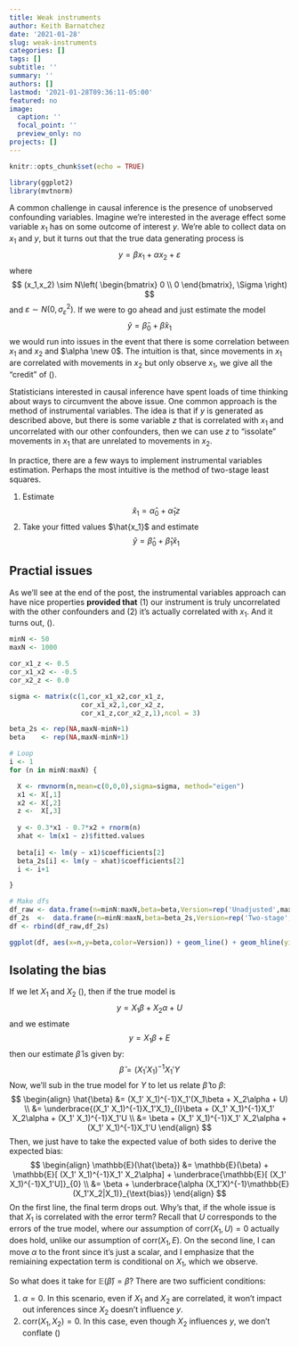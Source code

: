 ```yaml
---
title: Weak instruments
author: Keith Barnatchez
date: '2021-01-28'
slug: weak-instruments
categories: []
tags: []
subtitle: ''
summary: ''
authors: []
lastmod: '2021-01-28T09:36:11-05:00'
featured: no
image:
  caption: ''
  focal_point: ''
  preview_only: no
projects: []
---
```



```r
knitr::opts_chunk$set(echo = TRUE)

library(ggplot2)
library(mvtnorm)
```

A common challenge in causal inference is the presence of unobserved confounding variables. Imagine we're interested in the average effect some variable $x_1$ has on some outcome of interest $y$. We're able to collect data on $x_1$ and $y$, but it turns out that the true data generating process is
$$
y = \beta x_1 + \alpha x_2 + \varepsilon
$$
where
$$
(x_1,x_2) \sim N\left(
\begin{bmatrix}
0 \\ 0
\end{bmatrix},
\Sigma
\right)
$$
and $\varepsilon \sim N(0,\sigma^2_\varepsilon)$. If we were to go ahead and just estimate the model
$$
\hat{y} = \hat{\beta}_0 + \hat{\beta}x_1
$$
we would run into issues in the event that there is some correlation between $x_1$ and $x_2$ and $\alpha \new 0$. The intuition is that, since movements in $x_1$ are correlated with movements in $x_2$ but only observe $x_1$, we give all the "credit" of (). 

Statisticians interested in causal inference have spent loads of time thinking about ways to circumvent the above issue. One common approach is the method of instrumental variables. The idea is that if $y$ is generated as described above, but there is some variable $z$ that is correlated with $x_1$ and uncorrelated with our other confounders, then we can use $z$ to "issolate" movements in $x_1$ that are unrelated to movements in $x_2$. 

In practice, there are a few ways to implement instrumental variables estimation. Perhaps the most intuitive is the method of two-stage least squares. 

1. Estimate 
$$
\hat{x}_1 = \hat{\alpha}_0 + \hat{\alpha}_1  z
$$
2. Take your fitted values $\hat{x_1}$ and estimate
$$
\hat{y} = \hat{\beta}_0 + \hat{\beta}_1 \hat{x}_1
$$

## Practial issues

As we'll see at the end of the post, the instrumental variables approach can have nice properties **provided that** (1) our instrument is truly uncorrelated with the other confounders and (2) it's actually correlated with $x_1$. And it turns out, (). 

```r
minN <- 50
maxN <- 1000

cor_x1_z <- 0.5
cor_x1_x2 <- -0.5
cor_x2_z <- 0.0

sigma <- matrix(c(1,cor_x1_x2,cor_x1_z,
                  cor_x1_x2,1,cor_x2_z,
                  cor_x1_z,cor_x2_z,1),ncol = 3)

beta_2s <- rep(NA,maxN-minN+1) 
beta    <- rep(NA,maxN-minN+1)

# Loop 
i <- 1
for (n in minN:maxN) {

  X <- rmvnorm(n,mean=c(0,0,0),sigma=sigma, method="eigen")
  x1 <- X[,1]
  x2 <- X[,2]
  z <-  X[,3]
  
  y <- 0.3*x1 - 0.7*x2 + rnorm(n) 
  xhat <- lm(x1 ~ z)$fitted.values
  
  beta[i] <- lm(y ~ x1)$coefficients[2]
  beta_2s[i] <- lm(y ~ xhat)$coefficients[2]
  i <- i+1

}

# Make dfs
df_raw <- data.frame(n=minN:maxN,beta=beta,Version=rep('Unadjusted',maxN-minN+1))
df_2s  <-  data.frame(n=minN:maxN,beta=beta_2s,Version=rep('Two-stage',maxN-minN+1))
df <- rbind(df_raw,df_2s)
```

```r
ggplot(df, aes(x=n,y=beta,color=Version)) + geom_line() + geom_hline(yintercept = 0.3) + xlab('Sample size') + ylab('Effect estimate')
```

## Isolating the bias

If we let $X_1$ and $X_2$ (), then if the true model is
$$
y = X_1\beta + X_2\alpha + U
$$
and we estimate
$$
y = X_1\beta + E
$$
then our estimate $\hat{\beta}$ is given by:
$$
\hat{\beta} = (X_1' X_1)^{-1}X_1'Y
$$
Now, we'll sub in the true model for $Y$ to let us relate $\hat{\beta}$ to $\beta$:
$$
\begin{align}
\hat{\beta} &= (X_1' X_1)^{-1}X_1'(X_1\beta + X_2\alpha + U) \\ 
&= \underbrace{(X_1' X_1)^{-1}X_1'X_1}_{I}\beta + (X_1' X_1)^{-1}X_1' X_2\alpha + (X_1' X_1)^{-1}X_1'U \\
&= \beta + (X_1' X_1)^{-1}X_1' X_2\alpha + (X_1' X_1)^{-1}X_1'U
\end{align}
$$
Then, we just have to take the expected value of both sides to derive the expected bias:
$$
\begin{align}
\mathbb{E}(\hat{\beta}) &= \mathbb{E}(\beta) + \mathbb{E}[ (X_1' X_1)^{-1}X_1' X_2\alpha] + \underbrace{\mathbb{E}[ (X_1' X_1)^{-1}X_1'U]}_{0}  \\
&= \beta + \underbrace{\alpha (X_1'X)^{-1}\mathbb{E}(X_1'X_2|X_1)}_{\text{bias}}
\end{align}
$$
On the first line, the final term drops out. Why's that, if the whole issue is that $X_1$ is correlated with the error term? Recall that $U$ corresponds to the errors of the true model, where our assumption of $\text{corr}(X_1,U)=0$ actually does hold, unlike our assumption of $\text{corr}(X_1,E)$. On the second line, I can move $\alpha$ to the front since it's just a scalar, and I emphasize that the remiaining expectation term is conditional on $X_1$, which we observe.

So what does it take for $\mathbb{E}(\hat{\beta})=\beta$? There are two sufficient conditions:

1. $\alpha=0$. In this scenario, even if $X_1$ and $X_2$ are correlated, it won't impact out inferences since $X_2$ doesn't influence $y$.
2. $\text{corr}(X_1,X_2)=0$. In this case, even though $X_2$ influences $y$, we don't conflate ()